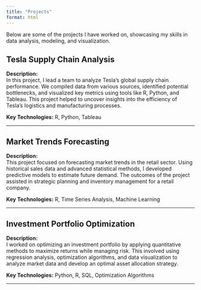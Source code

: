 ```yaml
---
title: "Projects"
format: html
---
```


Below are some of the projects I have worked on, showcasing my skills in data analysis, modeling, and visualization.

## Tesla Supply Chain Analysis

**Description:**  
In this project, I lead a team to analyze Tesla's global supply chain performance. We compiled data from various sources, identified potential bottlenecks, and visualized key metrics using tools like R, Python, and Tableau. This project helped to uncover insights into the efficiency of Tesla’s logistics and manufacturing processes.

**Key Technologies:** R, Python, Tableau

---

## Market Trends Forecasting

**Description:**  
This project focused on forecasting market trends in the retail sector. Using historical sales data and advanced statistical methods, I developed predictive models to estimate future demand. The outcomes of the project assisted in strategic planning and inventory management for a retail company.

**Key Technologies:** R, Time Series Analysis, Machine Learning

---

## Investment Portfolio Optimization

**Description:**  
I worked on optimizing an investment portfolio by applying quantitative methods to maximize returns while managing risk. This involved using regression analysis, optimization algorithms, and data visualization to analyze market data and develop an optimal asset allocation strategy.

**Key Technologies:** Python, R, SQL, Optimization Algorithms

---
